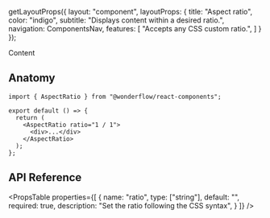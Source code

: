
  getLayoutProps({
    layout: "component",
    layoutProps: {
      title: "Aspect ratio",
      color: "indigo",
      subtitle: "Displays content within a desired ratio.",
      navigation: ComponentsNav,
      features: [
        "Accepts any CSS custom ratio.",
      ]
    }
  });

<LiveArea>
  <AspectRatio ratio="16/9">
    <Card style={{ width: 400 }}>Content</Card>
  </AspectRatio>
</LiveArea>

## Anatomy

```tsx lines="1,5-7"
import { AspectRatio } from "@wonderflow/react-components";

export default () => {
  return (
    <AspectRatio ratio="1 / 1">
      <div>...</div>
    </AspectRatio>
  );
};
```

## API Reference

<PropsTable
  properties={[
    {
      name: "ratio",
      type: ["string"],
      default: "",
      required: true,
      description: "Set the ratio following the CSS syntax",
    }
  ]}
/>

